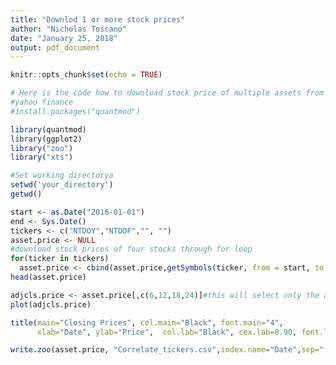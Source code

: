 ---
title: "Downlod 1 or more stock prices"
author: "Nicholas Toscano"
date: "January 25, 2018"
output: pdf_document
---

```{r setup, include=FALSE}
knitr::opts_chunk$set(echo = TRUE)
```

```{r}
# Here is the code how to download stock price of multiple assets from 
#yahoo finance
#install.packages("quantmod")

library(quantmod)
library(ggplot2)
library("zoo")
library("xts")

#Set working directorya
setwd('your_directory')
getwd()
```

```{r}
start <- as.Date("2016-01-01")
end <- Sys.Date()
tickers <- c("NTDOY","NTDOF","", "")
asset.price <- NULL
#download stock prices of four stocks through for loop
for(ticker in tickers)
  asset.price <- cbind(asset.price,getSymbols(ticker, from = start, to = end,auto.assign = F))
head(asset.price) 
```

```{r}
adjcls.price <- asset.price[,c(6,12,18,24)]#this will select only the adjusted closing price
plot(adjcls.price)

title(main="Closing Prices", col.main="Black", font.main="4",
      xlab="Date", ylab="Price",  col.lab="Black", cex.lab=0.90, font.lab="2")
```

```{r}
write.zoo(asset.price, "Correlate_tickers.csv",index.name="Date",sep=",")
```

